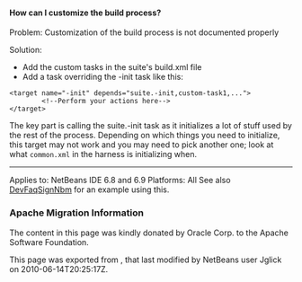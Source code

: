 <!--

    Licensed to the Apache Software Foundation (ASF) under one
    or more contributor license agreements.  See the NOTICE file
    distributed with this work for additional information
    regarding copyright ownership.  The ASF licenses this file
    to you under the Apache License, Version 2.0 (the
    "License"); you may not use this file except in compliance
    with the License.  You may obtain a copy of the License at

      http://www.apache.org/licenses/LICENSE-2.0

    Unless required by applicable law or agreed to in writing,
    software distributed under the License is distributed on an
    "AS IS" BASIS, WITHOUT WARRANTIES OR CONDITIONS OF ANY
    KIND, either express or implied.  See the License for the
    specific language governing permissions and limitations
    under the License.

-->
====How can I customize the build process?====
Problem: Customization of the build process is not documented properly

Solution: 
* Add the custom tasks in the suite's build.xml file
* Add a task overriding the -init task like this:

<pre>
<target name="-init" depends="suite.-init,custom-task1,...">
        <!--Perform your actions here-->
</target>
</pre> 

The key part is calling the suite.-init task as it initializes a lot of stuff used by the rest of the process. Depending on which things you need to initialize, this target may not work and you may need to pick another one; look at what <tt>common.xml</tt> in the harness is initializing when.

------------------------------------------
Applies to: NetBeans IDE 6.8 and 6.9
Platforms: All
See also [[DevFaqSignNbm]] for an example using this.

===Apache Migration Information===

The content in this page was kindly donated by Oracle Corp. to the
Apache Software Foundation.

This page was exported from , 
that last modified by NetBeans user Jglick 
on 2010-06-14T20:25:17Z.

